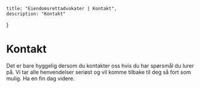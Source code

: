 
    title: "Eiendomsrettadvokater | Kontakt",
    description: "Kontakt"
}


# Kontakt

Det er bare hyggelig dersom du kontakter oss hvis du har spørsmål du lurer på. Vi tar alle henvendelser seriøst og vil komme tilbake til deg så fort som mulig. Ha en fin dag videre.

<PageForm />
